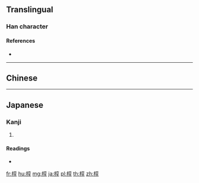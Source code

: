 {{character info/new}}
{{also|槨}}
==Translingual==

===Han character===
{{Han char|rn=75|rad=木|as=08|sn=12|four=|canj=DYRD|ids=⿰木享}}

====References====
* {{Han ref|kx=0535.150|dkj=15003|dj=0923.070|hdz=21236.110|uh=6901|ud=26881}}

----

==Chinese==
{{zh-see|槨}}

----

==Japanese==

===Kanji===
{{ja-kanji|grade=|rs=木08}}

# {{defn|lang=ja|sort=木08}}

====Readings====
* {{ja-readings|on=[[かく]] (kaku)|kun=[[ひつぎ]] (hitsugi), [[うわひつぎ]] (uwahitsugi)}}

[[fr:椁]]
[[hu:椁]]
[[mg:椁]]
[[ja:椁]]
[[pl:椁]]
[[th:椁]]
[[zh:椁]]